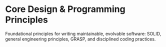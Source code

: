 
# Core Design & Programming Principles

Foundational principles for writing maintainable, evolvable software: SOLID, general engineering principles, GRASP, and disciplined coding practices.

<DocCardList items={useCurrentSidebarCategory().items} />
